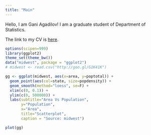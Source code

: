 ```yaml
---
title: "Main"
---
```

      
Hello, I am Gani Agadilov! I am a graduate student of Department of Statistics.

The link to my CV is [here]().

```r
options(scipen=999)  
library(ggplot2)
theme_set(theme_bw())
data("midwest", package = "ggplot2")
# midwest <- read.csv("http://goo.gl/G1K41K")  

gg <- ggplot(midwest, aes(x=area, y=poptotal)) + 
  geom_point(aes(col=state, size=popdensity)) + 
  geom_smooth(method="loess", se=F) + 
  xlim(c(0, 0.1)) + 
  ylim(c(0, 500000)) + 
  labs(subtitle="Area Vs Population", 
       y="Population", 
       x="Area", 
       title="Scatterplot", 
       caption = "Source: midwest")

plot(gg)

```